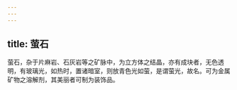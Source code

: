 ```yaml
---
---
---
```

title: 萤石
---



萤石，杂于片麻岩、石灰岩等之矿脉中，为立方体之结晶，亦有成块者，无色透明，有玻璃光，如热时，置诸暗室，则放青色光如萤，是谓萤光，故名。可为金属矿物之溶解剂，其美丽者可制为装饰品。